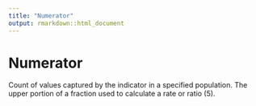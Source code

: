 ```yaml
---
title: "Numerator"
output: rmarkdown::html_document
---
```


# Numerator

Count of values captured by the indicator  in a specified  population. The upper  portion of a fraction used to calculate a  rate or ratio (5).
